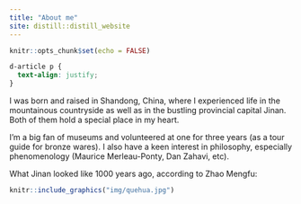 ```yaml
---
title: "About me"
site: distill::distill_website
---
```


```r
knitr::opts_chunk$set(echo = FALSE)
```

```css
d-article p {
  text-align: justify;
}
```

I was born and raised in Shandong, China, where I experienced life in the mountainous countryside as well as in the bustling provincial capital Jinan. Both of them hold a special place in my heart. 

I'm a big fan of museums and volunteered at one for three years (as a tour guide for bronze wares). I also have a keen interest in philosophy, especially phenomenology (Maurice Merleau-Ponty, Dan Zahavi, etc).

What Jinan looked like 1000 years ago, according to Zhao Mengfu:

```r
knitr::include_graphics("img/quehua.jpg")
```

